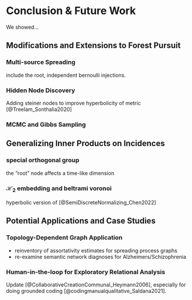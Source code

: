 # Conclusion & Future Work {#sec-conclusion}


We showed...

<!-- ## Limitations of _Forest Pursuit_ {#sec-issues} -->

<!-- ## Future Work -->

## Modifications and Extensions to Forest Pursuit{#sec-future-fp}


### Multi-source Spreading
include the root, independent bernoulli injections. 

### Hidden Node Discovery
Adding steiner nodes to improve hyperbolicity of metric [@TreeIam_Sonthalia2020]

### MCMC and Gibbs Sampling

## Generalizing Inner Products on Incidences {#sec-future-hyperbolic}

### special orthogonal group
the "root" node affects a time-like dimension

### $\mathcal{H}_2$ embedding and beltrami voronoi
hyperbolic version of [@SemiDiscreteNormalizing_Chen2022]

## Potential Applications and Case Studies


### Topology-Dependent Graph Application

- reinventory of assortativity estimates for spreading process graphs
- re-examine semantic network diagnoses for Alzheimers/Schizophrenia


### Human-in-the-loop for Exploratory Relational Analysis

Update [@CollaborativeCreationCommunal_Heymann2006], especially for doing grounded coding [@codingmanualqualitative_Saldana2021].
